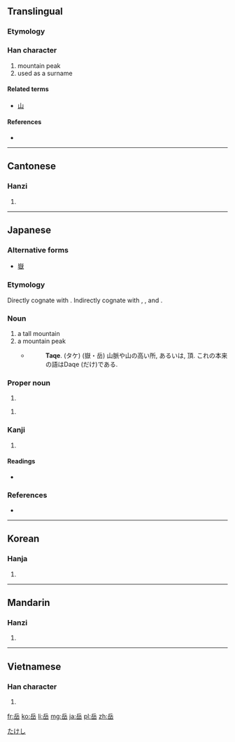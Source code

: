 {{also|嶽}}
==Translingual==

===Etymology===
{{Han compound|丘|山}}

===Han character===
{{Han char|rn=46|rad=山|as=05|sn=8|four=7277<sub>2</sub>|canj=人一山 (OMU)}}

# mountain peak
# used as a surname

====Related terms====
* [[山]]

====References====
* {{Han ref|kx=0309.310|dkj=08001|dj=0609.250|hdz=10767.140|uh=5CB3|ud=23731|bh=A9A8|bd=43432}}

----

==Cantonese==

===Hanzi===
{{yue-hanzi|jyut=|y=ngok6}}

# {{defn|lang=yue|sort=山05}}

----

==Japanese==

===Alternative forms===
* [[嶽]]

===Etymology===
Directly cognate with {{term|丈|take|height}}. Indirectly cognate with {{term|高|taka|height}}, {{term|高い|takai|high}}, and {{term|長ける|tak-|to be high}}.

===Noun===
{{ja-noun|k|hira=たけ|rom=take}}

# a tall mountain
# a mountain peak
#* {{RQ:Nippo Jisho|612}}
#*: '''Taqe'''. (タケ) (嶽・岳) 山脈や山の高い所, あるいは, 頂. これの本来の語はDaqe (だけ)である.

===Proper noun===
{{ja-pos|k|proper|hira=たけし|rom=Takeshi}}

# {{given name|male|lang=ja}}

{{ja-pos|k|proper|hira=がく|rom=Gaku|hidx=かく'}}

# {{given name|male|lang=ja}}

[[Category:Japanese male given names|たけし]]

===Kanji===
{{ja-kanji|grade=c|rs=山05}}

# {{defn|lang=ja|sort=山05}}

====Readings====
* {{ja-readings|on=[[がく]] (gaku)|kun=[[たけ]] (take)}}

===References===
* {{R:Nippo Jisho}}

----

==Korean==

===Hanja===
{{ko-hanja|hangeul=악|rv=ak|mr=ak}}

# {{defn|lang=ko|sort=山05}}

----

==Mandarin==

===Hanzi===
{{cmn-hanzi|pin=[[yuè]] ([[yue4]])|wg=yüeh<sup>4</sup>}}

# {{defn|lang=cmn|sort=山05}}

----

==Vietnamese==

===Han character===
{{vi-hantu|[[nhạc]]|rs=山05}}

# {{defn|lang=vi|sort=山05}}

[[fr:岳]]
[[ko:岳]]
[[li:岳]]
[[mg:岳]]
[[ja:岳]]
[[pl:岳]]
[[zh:岳]]